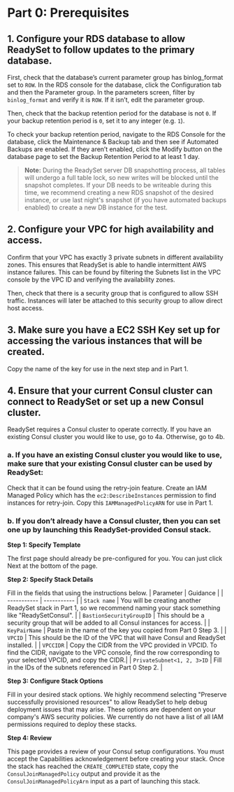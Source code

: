# Part 0: Prerequisites

## 1. Configure your RDS database to allow ReadySet to follow updates to the primary database. 
First, check that the database’s current parameter group has binlog_format set to `ROW`.
In the RDS console for the database, click the Configuration tab and then the Parameter group. 
In the parameters screen, filter by `binlog_format` and verify it is `ROW`. If it isn’t, edit the parameter group.

Then, check that the backup retention period for the database is not `0`. If your backup retention period is `0`, set 
it to any integer (e.g. `1`).

To check your backup retention period, navigate to the RDS Console for the database, click the Maintenance & 
Backup tab and then see if Automated Backups are enabled. If they aren’t enabled, click the Modify button on 
the database page to set the Backup Retention Period to at least 1 day. 

> **Note:** During the ReadySet server DB snapshotting process, all tables will undergo a full table lock, so new writes will 
> be blocked until the snapshot completes. If your DB needs to be writeable during this time, we recommend creating a new RDS 
> snapshot of the desired instance, or use last night's snapshot (if you have automated backups enabled) to create a new DB 
> instance for the test.

## 2. Configure your VPC for high availability and access. 
Confirm that your VPC has exactly 3 private subnets in different availability zones. This ensures that ReadySet is able 
to handle intermittent AWS instance failures. This can be found by filtering the Subnets list in the VPC console by the VPC 
ID and verifying the availability zones.

Then, check that there is a security group that is configured to allow SSH traffic. Instances will later be attached to this 
security group to allow direct host access.

## 3. Make sure you have a EC2 SSH Key set up for accessing the various instances that will be created.
Copy the name of the key for use in the next step and in Part 1.

## 4. Ensure that your current Consul cluster can connect to ReadySet or set up a new Consul cluster. 
ReadySet requires a Consul cluster to operate correctly. If you have an existing Consul cluster you would like to use, go to 4a. 
Otherwise, go to 4b.
### a. If you have an existing Consul cluster you would like to use, make sure that your existing Consul cluster can be used by ReadySet:
Check that it can be found using the retry-join feature. Create an IAM Managed Policy which has the `ec2:DescribeInstances` permission to find instances for retry-join. Copy this `IAMManagedPolicyARN` for use in Part 1.

### b. If you don’t already have a Consul cluster, then you can set one up by launching this ReadySet-provided Consul stack. 
**Step 1: Specify Template**

The first page should already be pre-configured for you. You can just click Next at the bottom of the page.

**Step 2: Specify Stack Details**

Fill in the fields that using the instructions below. 
| Parameter      | Guidance |
| ----------- | ----------- |
| `Stack name` | You will be creating another ReadySet stack in Part 1, so we recommend naming your stack something like "ReadySetConsul".  |
| `BastionSecurityGroupID` | This should be a security group that will be added to all Consul instances for access. |
| `KeyPairName` | Paste in the name of the key you copied from Part 0 Step 3. |
| `VPCID`   | This should be the ID of the VPC that will have  Consul and ReadySet installed.  |
| `VPCCIDR` | Copy the CIDR from the VPC provided in VPCID. To find the CIDR, navigate to the VPC console, find the row corresponding to your selected VPCID, and copy the CIDR.|
| `PrivateSubnet<1, 2, 3>ID` | Fill in the IDs of the subnets referenced in Part 0 Step 2. |

**Step 3: Configure Stack Options**

Fill in your desired stack options. We highly recommend selecting "Preserve successfully provisioned resources" to allow ReadySet to help debug deployment issues that may arise.
These options are dependent on your company's AWS security policies. We currently do not have a list of all IAM permissions required to deploy these stacks. 

**Step 4: Review**

This page provides a review of your Consul setup configurations. You must accept the Capabilities acknowledgement before creating your stack.
Once the stack has reached the `CREATE_COMPLETED` state, copy the `ConsulJoinManagedPolicy` output and provide it as the `ConsulJoinManagedPolicyArn` input as a part of launching this stack.
